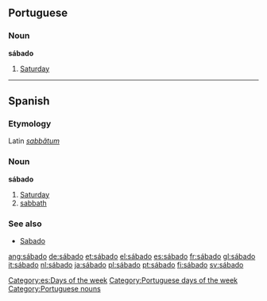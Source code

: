 ==Portuguese==
===Noun===
'''sábado'''

#[[Saturday]]

----

==Spanish==
[[Category:es:Days of the week]]
===Etymology===
Latin ''[[sabbatum|sabbătum]]''

===Noun===
'''sábado'''

#[[Saturday]]
#[[sabbath]]

===See also===
*[[Sabado]]

[[Category:Portuguese days of the week]]
[[Category:Portuguese nouns]]

[[ang:sábado]]
[[de:sábado]]
[[et:sábado]]
[[el:sábado]]
[[es:sábado]]
[[fr:sábado]]
[[gl:sábado]]
[[it:sábado]]
[[nl:sábado]]
[[ja:sábado]]
[[pl:sábado]]
[[pt:sábado]]
[[fi:sábado]]
[[sv:sábado]]